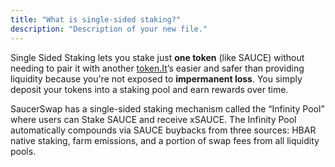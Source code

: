 ```yaml
---
title: "What is single-sided staking?"
description: "Description of your new file."
---
```


Single Sided Staking lets you stake just **one token** (like SAUCE) without needing to pair it with another [token.It](http://token.It)’s easier and safer than providing liquidity because you're not exposed to **impermanent loss**. You simply deposit your tokens into a staking pool and earn rewards over time.

SaucerSwap has a single-sided staking mechanism called the “Infinity Pool” where users can Stake SAUCE and receive xSAUCE. The Infinity Pool automatically compounds via SAUCE buybacks from three sources: HBAR native staking, farm emissions, and a portion of swap fees from all liquidity pools.